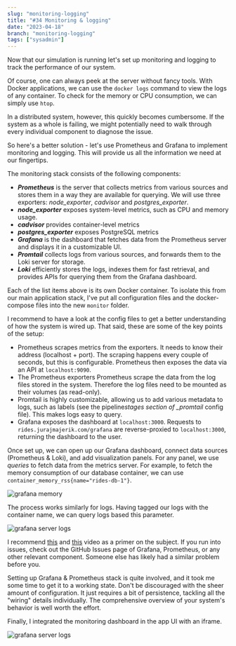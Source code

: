 ```yaml
---
slug: "monitoring-logging"
title: "#34 Monitoring & logging"
date: "2023-04-18"
branch: "monitoring-logging"
tags: ["sysadmin"]
---
```


Now that our simulation is running let's set up monitoring and logging to track the performance of our system.

Of course, one can always peek at the server without fancy tools. With Docker applications, we can use the `docker logs` command to view the logs of any container. To check for the memory or CPU consumption, we can simply use `htop`.

In a distributed system, however, this quickly becomes cumbersome. If the system as a whole is failing, we might potentially need to walk through every individual component to diagnose the issue.

So here's a better solution - let's use Prometheus and Grafana to implement monitoring and logging. This will provide us all the information we need at our fingertips.

The monitoring stack consists of the following components:

- **_Prometheus_** is the server that collects metrics from various sources and stores them in a way they are available for querying. We will use three exporters: _node_exporter_, _cadvisor_ and _postgres_exporter_.
- **_node_exporter_** exposes system-level metrics, such as CPU and memory usage.
- **_cadvisor_** provides container-level metrics
- **_postgres_exporter_** exposes PostgreSQL metrics
- **_Grafana_** is the dashboard that fetches data from the Prometheus server and displays it in a customizable UI.
- **_Promtail_** collects logs from various sources, and forwards them to the Loki server for storage.
- **_Loki_** efficiently stores the logs, indexes them for fast retrieval, and provides APIs for querying them from the Grafana dashboard.

Each of the list items above is its own Docker container. To isolate this from our main application stack, I've put all configuration files and the docker-compose files into the new `monitor` folder.

I recommend to have a look at the config files to get a better understanding of how the system is wired up. That said, these are some of the key points of the setup:

- Prometheus scrapes metrics from the exporters. It needs to know their address (localhost + port). The scraping happens every couple of seconds, but this is configurable. Prometheus then exposes the data via an API at `localhost:9090`.
- The Prometheus exporters Prometheus scrape the data from the log files stored in the system. Therefore the log files need to be mounted as their volumes (as read-only).
- Promtail is highly customizable, allowing us to add various metadata to logs, such as labels (see the pipeline*stages section of \_promtail* config file). This makes logs easy to query.
- Grafana exposes the dashboard at `localhost:3000`. Requests to `rides.jurajmajerik.com/grafana` are reverse-proxied to `localhost:3000`, returning the dashboard to the user.

Once set up, we can open up our Grafana dashboard, connect data sources (Prometheus & Loki), and add visualization panels. For any panel, we use _queries_ to fetch data from the metrics server. For example, to fetch the memory consumption of our database container, we can use `container_memory_rss{name="rides-db-1"}`.

![grafana memory](./img-1.png)

The process works similarly for logs. Having tagged our logs with the container name, we can query logs based this parameter.

![grafana server logs](./img-2.png)

I recommend [this](https://www.youtube.com/watch?v=9TJx7QTrTyo) and [this](https://www.youtube.com/watch?v=h_GGd7HfKQ8) video as a primer on the subject. If you run into issues, check out the GitHub Issues page of Grafana, Prometheus, or any other relevant component. Someone else has likely had a similar problem before you.

Setting up Grafana & Prometheus stack is quite involved, and it took me some time to get it to a working state. Don't be discouraged with the sheer amount of configuration. It just requires a bit of persistence, tackling all the "wiring" details individually. The comprehensive overview of your system's behavior is well worth the effort.

Finally, I integrated the monitoring dashboard in the app UI with an iframe.

![grafana server logs](./img-3.png)
